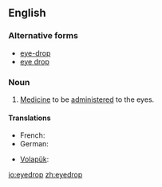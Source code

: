 ==English==

===Alternative forms===
*[[eye-drop]]
*[[eye drop]]


===Noun===
{{en-noun}}
{{wikipedia}}

# [[medicine|Medicine]] to be [[administer]]ed to the eyes.

====Translations====
{{trans-top|eyedrop}}
* French: {{t|fr|gouttes oculaires|f|p}}
* German: {{t+|de|Augentropfen|m}}
{{trans-mid}}
* [[Volapük]]: {{t|vo|logatof}}
{{trans-bottom}}


[[io:eyedrop]]
[[zh:eyedrop]]